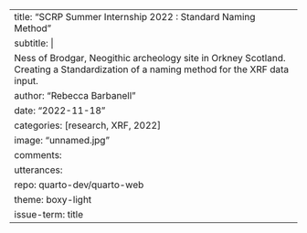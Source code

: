 ---
title: "SCRP Summer Internship 2022 : Standard Naming Method"
subtitle: |
        Ness of Brodgar, Neogithic archeology site in Orkney Scotland. Creating a Standardization of a naming method for the XRF data input.
author: "Rebecca Barbanell"
date: "2022-11-18"
categories: [research, XRF, 2022]
image: "unnamed.jpg"
comments: 
    utterances: 
      repo: quarto-dev/quarto-web
      theme: boxy-light
      issue-term: title
---